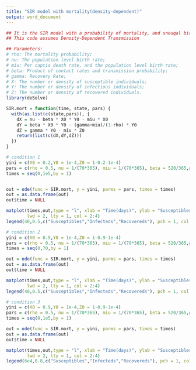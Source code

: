 ```yaml
---
title: "SIR model with mortality(density-dependent)"
output: word_document
---
```



```r
## It is the SIR model with a probability of mortality, and uneuqal births and deaths.
## This code assumes Density-Dependent Transmission

## Parameters:
# rho: The mortality probability;
# nu: The population level birth rate;
# miu: Per captia death rate, and the population level birth rate;
# beta: Product of contact rates and transmission probability;
# gamma: Recovery Rate;
# X: The number or density of susceptible individuals;
# Y: The number or density of infectious individuals;
# Z: The number or density of recovered individuals.
library(deSolve)

SIR.mort = function(time, state, pars) {
  with(as.list(c(state,pars)), {
    dX = nu - beta * X0 * Y0 - miu * X0
    dY = beta * X0 * Y0 - (gamma+miu)/(1-rho) * Y0
    dZ = gamma * Y0 - miu * Z0
    return(list(c(dX,dY,dZ)))
  })
}

# condition 1
yini = c(X0 = 0.2,Y0 = 1e-4,Z0 = 1-0.2-1e-4)
pars = c(rho = 0.5, nu = 1/(70*365), miu = 1/(70*365), beta = 520/365,gamma = 1/7)                                                         
times = seq(0,1e5,by = 1)


out = ode(func = SIR.mort, y = yini, parms = pars, times = times)
out = as.data.frame(out)
out$time = NULL

matplot(times,out,type = "l", xlab = "Time(days)", ylab = "Susceptibles and Recovereds", main = "SIR Model with a probability of mortality",
        lwd = 2, lty = 1, col = 2:4)
legend(40,0.5,c("Susceptibles","Infecteds","Recovereds"), pch = 1, col = 2:4,bty = "n")

# condition 2
yini = c(X0 = 0.9,Y0 = 1e-4,Z0 = 1-0.9-1e-4)
pars = c(rho = 0.5, nu = 1/(70*365), miu = 1/(70*365), beta = 520/365,gamma = 1/7)                                                         
times = seq(0,70,by = 1)

out = ode(func = SIR.mort, y = yini, parms = pars, times = times)
out = as.data.frame(out)
out$time = NULL

matplot(times,out,type = "l", xlab = "Time(days)", ylab = "Susceptibles and Recovereds", main = "SIR Model with a probability of mortality",
        lwd = 2, lty = 1, col = 2:4)
legend(40,0.5,c("Susceptibles","Infecteds","Recovereds"), pch = 1, col = 2:4,bty = "n")

# condition 3
yini = c(X0 = 0.9,Y0 = 1e-4,Z0 = 1-0.9-1e-4)
pars = c(rho = 0.5, nu = 1/(70*365), miu = 1/(70*365), beta = 520/365,gamma = 1/7)                                                         
times = seq(0,1e5,by = 1)

out = ode(func = SIR.mort, y = yini, parms = pars, times = times)
out = as.data.frame(out)
out$time = NULL

matplot(times,out,type = "l", xlab = "Time(days)", ylab = "Susceptibles and Recovereds", main = "SIR Model with a probability of mortality",
        lwd = 2, lty = 1, col = 2:4)
legend(6e4,0.8,c("Susceptibles","Infecteds","Recovereds"), pch = 1, col = 2:4,bty = "n")
```


